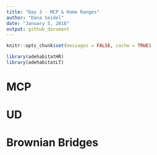 ```yaml
---
title: "Day 3 - MCP & Home Ranges"
author: "Dana Seidel"
date: "January 5, 2018"
output: github_document
---
```


```r
knitr::opts_chunk$set(messages = FALSE, cache = TRUE)
```

```r
library(adehabitatHR)
library(adehabitatLT)
```

# MCP
# UD
# Brownian Bridges

